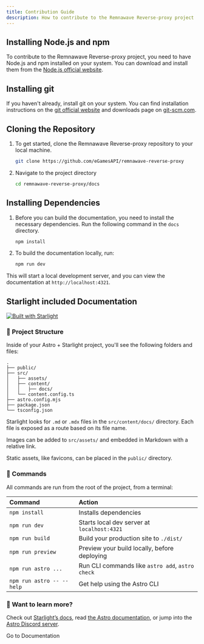 ```yaml
---
title: Contribution Guide
description: How to contribute to the Remnawave Reverse-proxy project
---
```



## Installing Node.js and npm

To contribute to the Remnawave Reverse-proxy project, you need to have Node.js and npm installed on your system. You can download and install them from the [Node.js official website](https://nodejs.org/en/download/).

## Installing git

If you haven't already, install git on your system. You can find installation instructions on the [git official website](https://git-scm.com/book/en/v2/Getting-Started-Installing-Git) and downloads page on [git-scm.com](https://git-scm.com/downloads).

## Cloning the Repository

<Steps>

1. To get started, clone the Remnawave Reverse-proxy repository to your local machine.

    ```bash
    git clone https://github.com/eGamesAPI/remnawave-reverse-proxy
    ```

2. Navigate to the project directory

    ```bash
    cd remnawave-reverse-proxy/docs
    ```

</Steps>

## Installing Dependencies

<Steps>

1. Before you can build the documentation, you need to install the necessary dependencies. Run the following command in the `docs` directory.

    ```bash
    npm install
    ```

2. To build the documentation locally, run:

    ```bash
    npm run dev
    ```

</Steps>

This will start a local development server, and you can view the documentation at `http://localhost:4321`.

## Starlight included Documentation

[![Built with Starlight](https://astro.badg.es/v2/built-with-starlight/tiny.svg)](https://starlight.astro.build)

### 🚀 Project Structure

Inside of your Astro + Starlight project, you'll see the following folders and files:

```
.
├── public/
├── src/
│   ├── assets/
│   ├── content/
│   │   ├── docs/
│   └── content.config.ts
├── astro.config.mjs
├── package.json
└── tsconfig.json
```

Starlight looks for `.md` or `.mdx` files in the `src/content/docs/` directory. Each file is exposed as a route based on its file name.

Images can be added to `src/assets/` and embedded in Markdown with a relative link.

Static assets, like favicons, can be placed in the `public/` directory.

### 🧞 Commands

All commands are run from the root of the project, from a terminal:

| Command                   | Action                                           |
| :------------------------ | :----------------------------------------------- |
| `npm install`             | Installs dependencies                            |
| `npm run dev`             | Starts local dev server at `localhost:4321`      |
| `npm run build`           | Build your production site to `./dist/`          |
| `npm run preview`         | Preview your build locally, before deploying     |
| `npm run astro ...`       | Run CLI commands like `astro add`, `astro check` |
| `npm run astro -- --help` | Get help using the Astro CLI                     |

### 👀 Want to learn more?

Check out [Starlight’s docs](https://starlight.astro.build/), read [the Astro documentation](https://docs.astro.build), or jump into the [Astro Discord server](https://astro.build/chat).

<div style={{ display: 'flex', flexDirection: 'row', justifyContent: 'center', gap: '1rem', textAlign: 'center' }}>
    <LinkButton
        href="https://docs.astro.build"
        icon="open-book"
        iconPlacement="start"
    >
        Go to Documentation
    </LinkButton>
</div>